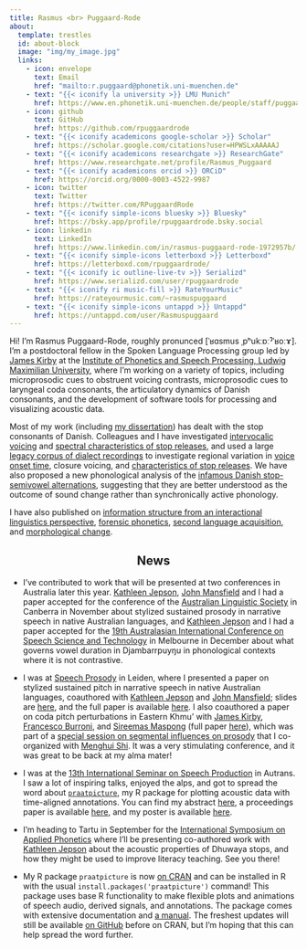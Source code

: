 ```yaml
---
title: Rasmus <br> Puggaard-Rode
about:
  template: trestles
  id: about-block
  image: "img/my_image.jpg"
  links:
    - icon: envelope
      text: Email
      href: "mailto:r.puggaard@phonetik.uni-muenchen.de"
    - text: "{{< iconify la university >}} LMU Munich"
      href: https://www.en.phonetik.uni-muenchen.de/people/staff/puggaard-rode_rasmus/index.html
    - icon: github
      text: GitHub
      href: https://github.com/rpuggaardrode
    - text: "{{< iconify academicons google-scholar >}} Scholar"
      href: https://scholar.google.com/citations?user=HPWSLxAAAAAJ
    - text: "{{< iconify academicons researchgate >}} ResearchGate"
      href: https://www.researchgate.net/profile/Rasmus_Puggaard
    - text: "{{< iconify academicons orcid >}} ORCiD"
      href: https://orcid.org/0000-0003-4522-9987
    - icon: twitter
      text: Twitter
      href: https://twitter.com/RPuggaardRode
    - text: "{{< iconify simple-icons bluesky >}} Bluesky"
      href: https://bsky.app/profile/rpuggaardrode.bsky.social
    - icon: linkedin
      text: LinkedIn
      href: https://www.linkedin.com/in/rasmus-puggaard-rode-1972957b/
    - text: "{{< iconify simple-icons letterboxd >}} Letterboxd"
      href: https://letterboxd.com/rpuggaardrode/
    - text: "{{< iconify ic outline-live-tv >}} Serializd"
      href: https://www.serializd.com/user/rpuggaardrode
    - text: "{{< iconify ri music-fill >}} RateYourMusic"
      href: https://rateyourmusic.com/~rasmuspuggaard
    - text: "{{< iconify simple-icons untappd >}} Untappd"
      href: https://untappd.com/user/Rasmuspuggaard
---
```


:::{#about-block}

Hi! I’m Rasmus Puggaard-Rode, roughly pronunced [ˈʁɑsmus ˌpʰukːɒːˀˈʁoːɤ]. I’m a postdoctoral fellow in the Spoken Language Processing group led by [James Kirby](https://www.phonetik.uni-muenchen.de/personen/professoren/kirby_james/index.html){target='_blank'} at the [Institute of Phonetics and Speech Processing, Ludwig Maximilian University](https://www.en.phonetik.uni-muenchen.de/index.html){target="_blank"}, where I'm working on a variety of topics, including microprosodic cues to obstruent voicing contrasts, microprosodic cues to laryngeal coda consonants, the articulatory dynamics of Danish consonants, and the development of software tools for processing and visualizing acoustic data. 

Most of my work (including [my dissertation](https://www.lotpublications.nl/stop-hey-whats-that-sound)) has dealt with the stop consonants of Danish. Colleagues and I have investigated [intervocalic voicing](https://www.journal-labphon.org/article/id/6449/){target="_blank"} and [spectral characteristics of stop releases](https://doi.org/10.1016/j.wocn.2022.101191){target="_blank"}, and used a large [legacy corpus of dialect recordings](https://dansklyd.statsbiblioteket.dk/samling/dialektsamlingen/){target="_blank"} to investigate regional variation in [voice onset time](https://dataverse.nl/dataset.xhtml?persistentId=doi:10.34894/JHN1Q7){target="_blank"}, closure voicing, and [characteristics of stop releases](https://rpuggaardrode.github.io/icphs2023/){target='_blank'}. We have also proposed a new phonological analysis of the [infamous Danish stop-semivowel alternations](https://www.tandfonline.com/doi/full/10.1080/03740463.2021.2022866){target="_blank"}, suggesting that they are better understood as the outcome of sound change rather than synchronically active phonology.

I have also published on [information structure from an interactional linguistics perspective](https://doi.org/10.1017/S0332586519000088){target="_blank"}, [forensic phonetics](https://www.nys.dk/article/view/100580){target="_blank"}, [second language acquisition](https://rasmuspuggaard.files.wordpress.com/2020/12/isoctal-preprint.pdf){target="_blank"}, and [morphological change](https://doi.org/10.7146/sss.v11i2.123476){target="_blank"}.

:::

<h2 style='text-align: center;'>News</h2>

* I've contributed to work that will be presented at two conferences in Australia later this year. [Kathleen Jepson](https://www.en.phonetik.uni-muenchen.de/people/visitors1/jepson_kathleen/index.html){target='_blank'}, [John Mansfield](https://www.comparativelinguistics.uzh.ch/en/mansfield.html){target='_blank'} and I had a paper accepted for the conference of the [Australian Linguistic Society](https://als.asn.au/Conference/2024/General){target='_blank'} in Canberra in November about stylized sustained prosody in narrative speech in native Australian languages, and [Kathleen Jepson](https://www.en.phonetik.uni-muenchen.de/people/visitors1/jepson_kathleen/index.html){target='_blank'} and I had a paper accepted for the [19th Australasian International Conference on Speech Science and Technology](https://assta.org/sst-2024/){target='_blank'} in Melbourne in December about what governs vowel duration in Djambarrpuyŋu in phonological contexts where it is not contrastive.

* I was at [Speech Prosody](https://www.universiteitleiden.nl/sp2024){target='_blank'} in Leiden, where I presented a paper on stylized sustained pitch in narrative speech in native Australian languages, coauthored with [Kathleen Jepson](https://www.en.phonetik.uni-muenchen.de/people/visitors1/jepson_kathleen/index.html){target='_blank'} and [John Mansfield](https://www.comparativelinguistics.uzh.ch/en/mansfield.html){target='_blank'}; slides are [here](https://rasmuspuggaard.wordpress.com/wp-content/uploads/2024/07/2024_speech-prosody_ssp.pdf){target='_blank'}, and the full paper is available [here](https://www.isca-archive.org/speechprosody_2024/jepson24_speechprosody.html){target='_blank'}. I also coauthored a paper on coda pitch perturbations in Eastern Khmu' with [James Kirby](https://www.phonetik.uni-muenchen.de/personen/professoren/kirby_james/index.html){target='_blank'}, [Francesco Burroni](https://sites.google.com/cornell.edu/francescoburroni/home){target='_blank'}, and [Sireemas Maspong](https://sireemasm.github.io/){target='_blank'} (full paper [here](https://www.isca-archive.org/speechprosody_2024/kirby24_speechprosody.html){target='_blank'}), which was part of a [special session on segmental influences on prosody](https://www.universiteitleiden.nl/sp2024/program/special-sessions#organizers-menghui-shi-and-rasmus-puggaard-rode){target='_blank'} that I co-organized with [Menghui Shi](https://imoll.fudan.edu.cn/info/1088/1092.htm){target='_blank'}. It was a very stimulating conference, and it was great to be back at my alma mater!

* I was at the [13th International Seminar on Speech Production](https://issp24.sciencesconf.org/){target='_blank'} in Autrans. I saw a lot of inspiring talks, enjoyed the alps, and got to spread the word about [`praatpicture`](https://github.com/rpuggaardrode/praatpicture){target='_blank'}, my R package for plotting acoustic data with time-aligned annotations. You can find my abstract [here](https://rasmuspuggaard.files.wordpress.com/2024/02/2024_issp.pdf){target='_blank'}, a proceedings paper is available [here](https://www.isca-archive.org/issp_2024/puggaardrode24_issp.html){target='_blank'}, and my poster is available [here](https://rasmuspuggaard.wordpress.com/wp-content/uploads/2024/05/2024_issp_poster.pdf){target='_blank'}. 

* I'm heading to Tartu in September for the [International Symposium on Applied Phonetics](https://sisu.ut.ee/isaph2024/){target='_blank'} where I'll be presenting co-authored work with [Kathleen Jepson](https://www.en.phonetik.uni-muenchen.de/people/visitors1/jepson_kathleen/index.html){target='_blank'} about the acoustic properties of Dhuwaya stops, and how they might be used to improve literacy teaching. See you there!

* My R package `praatpicture` is now [on CRAN](https://cran.r-project.org/web/packages/praatpicture/index.html){target='_blank'} and can be installed in R with the usual `install.packages('praatpicture')` command! This package uses base R functionality to make flexible plots and animations of speech audio, derived signals, and annotations. The package comes with extensive documentation and [a manual](https://rpuggaardrode.github.io/praatpicture_manual){target='_blank'}. The freshest updates will still be available [on GitHub](https://github.com/rpuggaardrode/praatpicture){target='_blank'} before on CRAN, but I'm hoping that this can help spread the word further.